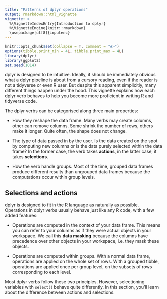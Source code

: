 ```yaml
---
title: "Patterns of dplyr operations"
output: rmarkdown::html_vignette
vignette: >
  %\VignetteIndexEntry{Introduction to dplyr}
  %\VignetteEngine{knitr::rmarkdown}
  \usepackage[utf8]{inputenc}
---
```


```r
knitr::opts_chunk$set(collapse = T, comment = "#>")
options(tibble.print_min = 4L, tibble.print_max = 4L)
library(dplyr)
library(ggplot2)
set.seed(1014)
```

dplyr is designed to be intuitive. Ideally, it should be immediately obvious what a dplyr pipeline is about from a cursory reading, even if the reader is not a tidyverse or even R user. But despite this apparent simplicitly, many different things happen under the hood. This vignette explains how each dplyr verb behaves to help you become more proficient in writing R and tidyverse code.

The dplyr verbs can be categorised along three main properties:

- How they reshape the data frame. Many verbs may create columns, other can remove columns. Some shrink the number of rows, others make it longer. Quite often, the shape does not change.

- The type of data passed in by the user. Is the data created on the spot by computing new columns or is the data purely selected within the data frame? In the former case, the verb takes __actions__, in the latter case, it takes __selections__.

- How the verb handle groups. Most of the time, grouped data frames produce different results than ungrouped data frames because the computations occur within group levels.


## Selections and actions {#sec:selections-actions}

dplyr is designed to fit in the R language as naturally as possible. Operations in dplyr verbs usually behave just like any R code, with a few added features:

- Operations are computed in the context of your data frame. This means you can refer to your columns as if they were actual objects in your workspace. We call this __data masking__ because the columns have precedence over other objects in your workspace, i.e. they mask these objects.

- Operations are computed within groups. With a normal data frame, operations are applied on the whole set of rows. With a grouped tibble, operations are applied once per group level, on the subsets of rows corresponding to each level.

Most dplyr verbs follow these two principles. However, selectioning variables with `select()` behave quite differently. In this section, you'll learn about the difference between actions and selections.
